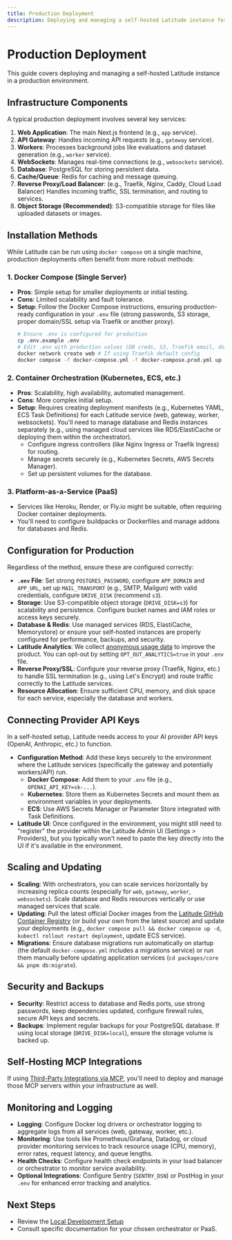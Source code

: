 ```yaml
---
title: Production Deployment
description: Deploying and managing a self-hosted Latitude instance for production use.
---
```


# Production Deployment

This guide covers deploying and managing a self-hosted Latitude instance in a production environment.

## Infrastructure Components

A typical production deployment involves several key services:

1.  **Web Application**: The main Next.js frontend (e.g., `app` service).
2.  **API Gateway**: Handles incoming API requests (e.g., `gateway` service).
3.  **Workers**: Processes background jobs like evaluations and dataset generation (e.g., `worker` service).
4.  **WebSockets**: Manages real-time connections (e.g., `websockets` service).
5.  **Database**: PostgreSQL for storing persistent data.
6.  **Cache/Queue**: Redis for caching and message queuing.
7.  **Reverse Proxy/Load Balancer**: (e.g., Traefik, Nginx, Caddy, Cloud Load Balancer) Handles incoming traffic, SSL termination, and routing to services.
8.  **Object Storage (Recommended)**: S3-compatible storage for files like uploaded datasets or images.

## Installation Methods

While Latitude can be run using `docker compose` on a single machine, production deployments often benefit from more robust methods:

### 1. Docker Compose (Single Server)

- **Pros**: Simple setup for smaller deployments or initial testing.
- **Cons**: Limited scalability and fault tolerance.
- **Setup**: Follow the Docker Compose instructions, ensuring production-ready configuration in your `.env` file (strong passwords, S3 storage, proper domain/SSL setup via Traefik or another proxy).
  ```bash
  # Ensure .env is configured for production
  cp .env.example .env
  # Edit .env with production values (DB creds, S3, Traefik email, domain, etc.)
  docker network create web # If using Traefik default config
  docker compose -f docker-compose.yml -f docker-compose.prod.yml up -d
  ```

### 2. Container Orchestration (Kubernetes, ECS, etc.)

- **Pros**: Scalability, high availability, automated management.
- **Cons**: More complex initial setup.
- **Setup**: Requires creating deployment manifests (e.g., Kubernetes YAML, ECS Task Definitions) for each Latitude service (web, gateway, worker, websockets). You'll need to manage database and Redis instances separately (e.g., using managed cloud services like RDS/ElastiCache or deploying them within the orchestrator).
  - Configure ingress controllers (like Nginx Ingress or Traefik Ingress) for routing.
  - Manage secrets securely (e.g., Kubernetes Secrets, AWS Secrets Manager).
  - Set up persistent volumes for the database.

### 3. Platform-as-a-Service (PaaS)

- Services like Heroku, Render, or Fly.io might be suitable, often requiring Docker container deployments.
- You'll need to configure buildpacks or Dockerfiles and manage addons for databases and Redis.

## Configuration for Production

Regardless of the method, ensure these are configured correctly:

- **`.env` File**: Set strong `POSTGRES_PASSWORD`, configure `APP_DOMAIN` and `APP_URL`, set up `MAIL_TRANSPORT` (e.g., SMTP, Mailgun) with valid credentials, configure `DRIVE_DISK` (recommend `s3`).
- **Storage**: Use S3-compatible object storage (`DRIVE_DISK=s3`) for scalability and persistence. Configure bucket names and IAM roles or access keys securely.
- **Database & Redis**: Use managed services (RDS, ElastiCache, Memorystore) or ensure your self-hosted instances are properly configured for performance, backups, and security.
- **Latitude Analytics**: We collect [anonymous usage data](https://github.com/latitude-dev/latitude-llm/blob/main/packages/core/src/lib/analytics/collectors/OpenSource.ts) to improve the product. You can opt-out by setting `OPT_OUT_ANALYTICS=true` in your `.env` file.
- **Reverse Proxy/SSL**: Configure your reverse proxy (Traefik, Nginx, etc.) to handle SSL termination (e.g., using Let's Encrypt) and route traffic correctly to the Latitude services.
- **Resource Allocation**: Ensure sufficient CPU, memory, and disk space for each service, especially the database and workers.

## Connecting Provider API Keys

In a self-hosted setup, Latitude needs access to your AI provider API keys (OpenAI, Anthropic, etc.) to function.

- **Configuration Method**: Add these keys securely to the environment where the Latitude services (specifically the gateway and potentially workers/API) run.
  - **Docker Compose**: Add them to your `.env` file (e.g., `OPENAI_API_KEY=sk-...`).
  - **Kubernetes**: Store them as Kubernetes Secrets and mount them as environment variables in your deployments.
  - **ECS**: Use AWS Secrets Manager or Parameter Store integrated with Task Definitions.
- **Latitude UI**: Once configured in the environment, you might still need to "register" the provider within the Latitude Admin UI (Settings > Providers), but you typically won't need to paste the key directly into the UI if it's available in the environment.

## Scaling and Updating

- **Scaling**: With orchestrators, you can scale services horizontally by increasing replica counts (especially for `web`, `gateway`, `worker`, `websockets`). Scale database and Redis resources vertically or use managed services that scale.
- **Updating**: Pull the latest official Docker images from the [Latitude GitHub Container Registry](https://github.com/orgs/latitude-dev/packages) (or build your own from the latest source) and update your deployments (e.g., `docker compose pull && docker compose up -d`, `kubectl rollout restart deployment`, update ECS service).
- **Migrations**: Ensure database migrations run automatically on startup (the default `docker-compose.yml` includes a migrations service) or run them manually before updating application services (`cd packages/core && pnpm db:migrate`).

## Security and Backups

- **Security**: Restrict access to database and Redis ports, use strong passwords, keep dependencies updated, configure firewall rules, secure API keys and secrets.
- **Backups**: Implement regular backups for your PostgreSQL database. If using local storage (`DRIVE_DISK=local`), ensure the storage volume is backed up.

## Self-Hosting MCP Integrations

If using [Third-Party Integrations via MCP](/guides/integration/mcp-integrations), you'll need to deploy and manage those MCP servers within your infrastructure as well.

## Monitoring and Logging

- **Logging**: Configure Docker log drivers or orchestrator logging to aggregate logs from all services (web, gateway, worker, etc.).
- **Monitoring**: Use tools like Prometheus/Grafana, Datadog, or cloud provider monitoring services to track resource usage (CPU, memory), error rates, request latency, and queue lengths.
- **Health Checks**: Configure health check endpoints in your load balancer or orchestrator to monitor service availability.
- **Optional Integrations**: Configure Sentry (`SENTRY_DSN`) or PostHog in your `.env` for enhanced error tracking and analytics.

## Next Steps

- Review the [Local Development Setup](/guides/self-hosted/development-setup)
- Consult specific documentation for your chosen orchestrator or PaaS.
